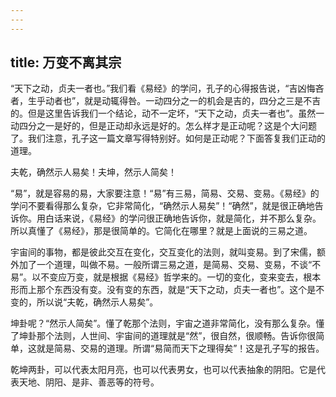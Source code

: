 ```yaml
---
---
---
```

title: 万变不离其宗
---




“天下之动，贞夫一者也。”我们看《易经》的学问，孔子的心得报告说，“吉凶悔吝者，生乎动者也”，就是动辄得咎。一动四分之一的机会是吉的，四分之三是不吉的。但是这里告诉我们一个结论，动不一定坏，“天下之动，贞夫一者也”。虽然一动四分之一是好的，但是正动却永远是好的。怎么样才是正动呢？这是个大问题了。我们注意，孔子这一篇文章写得特别好。如何是正动呢？下面答复我们正动的道理。

夫乾，确然示人易矣！夫坤，然示人简矣！

“易”，就是容易的易，大家要注意！“易”有三易，简易、交易、变易。《易经》的学问不要看得那么复杂，它非常简化，“确然示人易矣”！“确然”，就是很正确地告诉你。用白话来说，《易经》的学问很正确地告诉你，就是简化，并不那么复杂。所以真懂了《易经》，那是很简单的。它简化在哪里？就是上面说的三易之道。

宇宙间的事物，都是彼此交互在变化，交互变化的法则，就叫变易。到了宋儒，额外加了一个道理，叫做不易。一般所谓三易之道，是简易、交易、变易，不谈“不易”。以不变应万变，就是根据《易经》哲学来的。一切的变化，变来变去，根本形而上那个东西没有变。没有变的东西，就是“天下之动，贞夫一者也”。这个是不变的，所以说“夫乾，确然示人易矣”。

坤卦呢？“然示人简矣”。懂了乾那个法则，宇宙之道非常简化，没有那么复杂。懂了坤卦那个法则，人世间、宇宙间的道理就是“然”，很自然，很顺畅。告诉你很简单，这就是简易、交易的道理。所谓“易简而天下之理得矣”！这是孔子写的报告。

乾坤两卦，可以代表太阳月亮，也可以代表男女，也可以代表抽象的阴阳。它是代表天地、阴阳、是非、善恶等的符号。